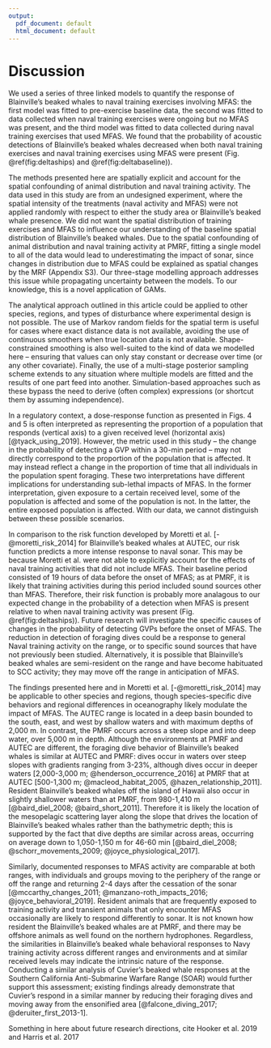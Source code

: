 ```yaml
---
output:
  pdf_document: default
  html_document: default
---
```


# Discussion

We used a series of three linked models to quantify the response of Blainville's beaked whales to naval training exercises involving MFAS: the first model was fitted to pre-exercise baseline data, the second was fitted to data collected when naval training exercises were ongoing but no MFAS was present, and the third model was fitted to data collected during naval training exercises that used MFAS.  We found that the probability of acoustic detections of Blainville's beaked whales decreased when both naval training exercises and naval training exercises using MFAS were present (Fig. \@ref(fig:deltaships) and \@ref(fig:deltabaseline)).

The methods presented here are spatially explicit and account for the spatial confounding of animal distribution and naval training activity. The data used in this study are from an undesigned experiment, where the spatial intensity of the treatments (naval activity and MFAS) were not applied randomly with respect to either the study area or Blainville's beaked whale presence.  We did not want the spatial distribution of training exercises and MFAS to influence our understanding of the baseline spatial distribution of Blainville's beaked whales. Due to the spatial confounding of animal distribution and naval training activity at PMRF, fitting a single model to all of the data would lead to underestimating the impact of sonar, since changes in distribution due to MFAS could be explained as spatial changes by the MRF (Appendix S3). Our three-stage modelling approach addresses this issue while propagating uncertainty between the models. To our knowledge, this is a novel application of GAMs.

The analytical approach outlined in this article could be applied to other species, regions, and types of disturbance where experimental design is not possible. The use of Markov random fields for the spatial term is useful for cases where exact distance data is not available, avoiding the use of continuous smoothers when true location data is not available. Shape-constrained smoothing is also well-suited to the kind of data we modelled here -- ensuring that values can only stay constant or decrease over time (or any other covariate). Finally, the use of a multi-stage posterior sampling scheme extends to any situation where multiple models are fitted and the results of one part feed into another. Simulation-based approaches such as these bypass the need to derive (often complex) expressions (or shortcut them by assuming independence). 

In a regulatory context, a dose-response function as presented in Figs. 4 and 5 is often interpreted as representing the proportion of a population that responds (vertical axis) to a given received level (horizontal axis) [@tyack_using_2019].  However, the metric used in this study -- the change in the probability of detecting a GVP within a 30-min period -- may not directly correspond to the proportion of the population that is affected.  It may instead reflect a change in the proportion of time that all individuals in the population spent foraging.  These two interpretations have different implications for understanding sub-lethal impacts of MFAS.  In the former interpretation, given exposure to a certain received level, some of the population is affected and some of the population is not.  In the latter, the entire exposed population is affected. With our data, we cannot distinguish between these possible scenarios.

In comparison to the risk function developed by Moretti et al. [-@moretti_risk_2014] for Blainville's beaked whales at AUTEC, our risk function predicts a more intense response to naval sonar.  This may be because Moretti et al. were not able to explicitly account for the effects of naval training activities that did not include MFAS.  Their baseline period consisted of 19 hours of data before the onset of MFAS; as at PMRF, it is likely that training activities during this period included sound sources other than MFAS.  Therefore, their risk function is probably more analagous to our expected change in the probability of a detection when MFAS is present relative to when naval training activity was present (Fig. \@ref(fig:deltaships)). Future research will investigate the specific causes of changes in the probability of detecting GVPs before the onset of MFAS.  The reduction in detection of foraging dives could be a response to general Naval training activity on the range, or to specific sound sources that have not previously been studied.  Alternatively, it is possible that Blainville's beaked whales are semi-resident on the range and have become habituated to SCC activity; they may move off the range in anticipation of MFAS. 

The findings presented here and in Moretti et al. [-@moretti_risk_2014] may be applicable to other species and regions, though species-specific dive behaviors and regional differences in oceanography likely modulate the impact of MFAS. The AUTEC range is located in a deep basin bounded to the south, east, and west by shallow waters and with maximum depths of 2,000 m. In contrast, the PMRF occurs across a steep slope and into deep water, over 5,000 m in depth. Although the environments at PMRF and AUTEC are different, the foraging dive behavior of Blainville’s beaked whales is similar at AUTEC and PMRF: dives occur in waters over steep slopes with gradients ranging from 3-23\%, although dives occur in deeper waters [2,000-3,000 m; @henderson_occurrence_2016] at PMRF that at AUTEC [500-1,300 m; @macleod_habitat_2005, @hazen_relationship_2011]. Resident Blainville’s beaked whales off the island of Hawaii also occur in slightly shallower waters than at PMRF, from 980-1,410 m [@baird_diel_2008; @baird_short_2011]. Therefore it is likely the location of the mesopelagic scattering layer along the slope that drives the location of Blainville’s beaked whales rather than the bathymetric depth; this is supported by the fact that dive depths are similar across areas, occurring on average down to 1,050-1,150 m for 46-60 min [@baird_diel_2008; @schorr_movements_2009; @joyce_physiological_2017].

Similarly, documented responses to MFAS activity are comparable at both ranges, with individuals and groups moving to the periphery of the range or off the range and returning 2-4 days after the cessation of the sonar [@mccarthy_changes_2011; @manzano-roth_impacts_2016; @joyce_behavioral_2019]. Resident animals that are frequently exposed to training activity and transient animals that only encounter MFAS occasionally are likely to respond differently to sonar. It is not known how resident the Blainville’s beaked whales are at PMRF, and there may be offshore animals as well found on the northern hydrophones. Regardless, the similarities in Blainville’s beaked whale behavioral responses to Navy training activity across different ranges and environments and at similar received levels may indicate the intrinsic nature of the response. Conducting a similar analysis of Cuvier’s beaked whale responses at the Southern California Anti-Submarine Warfare Range (SOAR) would further support this assessment; existing findings already demonstrate that Cuvier’s respond in a similar manner by reducing their foraging dives and moving away from the ensonified area [@falcone_diving_2017; @deruiter_first_2013-1]. 

Something in here about future research directions, cite Hooker et al. 2019 and Harris et al. 2017


